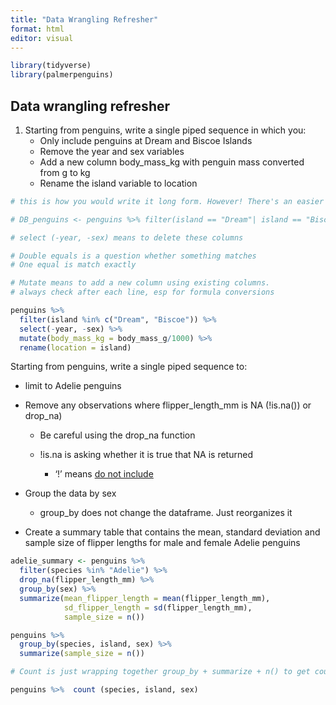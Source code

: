 ```yaml
---
title: "Data Wrangling Refresher"
format: html
editor: visual
---
```


```r
library(tidyverse)
library(palmerpenguins)
```

## Data wrangling refresher

1.  Starting from penguins, write a single piped sequence in which you:
    -   Only include penguins at Dream and Biscoe Islands
    -   Remove the year and sex variables
    -   Add a new column body_mass_kg with penguin mass converted from g to kg
    -   Rename the island variable to location

```r
# this is how you would write it long form. However! There's an easier way with the filter and %in% functions

# DB_penguins <- penguins %>% filter(island == "Dream"| island == "Biscoe")

# select (-year, -sex) means to delete these columns

# Double equals is a question whether something matches
# One equal is match exactly

# Mutate means to add a new column using existing columns.
# always check after each line, esp for formula conversions

penguins %>% 
  filter(island %in% c("Dream", "Biscoe")) %>% 
  select(-year, -sex) %>% 
  mutate(body_mass_kg = body_mass_g/1000) %>% 
  rename(location = island)
```

Starting from penguins, write a single piped sequence to:

-   limit to Adelie penguins

-   Remove any observations where flipper_length_mm is NA (!is.na()) or drop_na)

    -   Be careful using the drop_na function

    -   !is.na is asking whether it is true that NA is returned

        -   '!' means [do not include]{.underline}

-   Group the data by sex

    -   group_by does not change the dataframe. Just reorganizes it

-   Create a summary table that contains the mean, standard deviation and sample size of flipper lengths for male and female Adelie penguins

```r
adelie_summary <- penguins %>% 
  filter(species %in% "Adelie") %>% 
  drop_na(flipper_length_mm) %>% 
  group_by(sex) %>% 
  summarize(mean_flipper_length = mean(flipper_length_mm),
            sd_flipper_length = sd(flipper_length_mm),
            sample_size = n())

```

```r
penguins %>% 
  group_by(species, island, sex) %>% 
  summarize(sample_size = n())

# Count is just wrapping together group_by + summarize + n() to get counts of observations

penguins %>%  count (species, island, sex)
```
